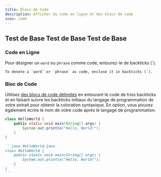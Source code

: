 ```yaml
---
title: Blocs de Code
description: Afficher du code en ligne et des blocs de code
icon: code
---
```


## Test de Base Test de Base Test de Base

### Code en Ligne

Pour désigner un `word` ou `phrase` comme code, entourez-le de backticks (\`).

```
To denote a `word` or `phrase` as code, enclose it in backticks (`).
```

### Bloc de Code

Utilisez [des blocs de code délimités](https://www.markdownguide.org/extended-syntax/#fenced-code-blocks) en entourant le code de trois backticks et en faisant suivre les backticks initiaux du langage de programmation de votre extrait pour obtenir la coloration syntaxique. En option, vous pouvez également écrire le nom de votre code après le langage de programmation.

```java HelloWorld.java
class HelloWorld {
    public static void main(String[] args) {
        System.out.println("Hello, World!");
    }
}
```

````md
```java HelloWorld.java
class HelloWorld {
    public static void main(String[] args) {
        System.out.println("Hello, World!");
    }
}
```
````
